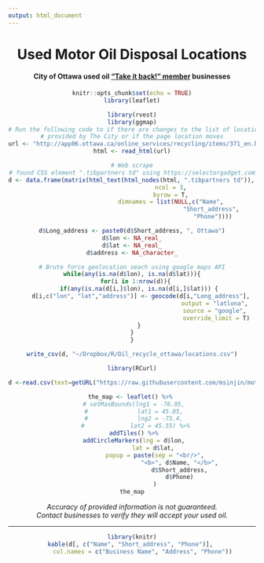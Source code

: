 ```yaml
---
output: html_document
---
```

<center>

# Used Motor Oil Disposal Locations
#### City of Ottawa used oil ["Take it back!" member](http://app06.ottawa.ca/online_services/recycling/items/371_en.html) businesses 


```r

knitr::opts_chunk$set(echo = TRUE)
library(leaflet)

```

```r

library(rvest)
library(ggmap)
# Run the following code to if there are changes to the list of locations 
# provided by The City or if the page location moves
url <- "http://app06.ottawa.ca/online_services/recycling/items/371_en.html"
html <- read_html(url)

# Web scrape
# found CSS element ".tibpartners td" using https://selectorgadget.com
d <- data.frame(matrix(html_text(html_nodes(html, ".tibpartners td")), 
                       ncol = 3, 
                       byrow = T, 
                       dimnames = list(NULL,c("Name", 
                                              "Short_address", 
                                              "Phone"))))

d$Long_address <- paste0(d$Short_address, ", Ottawa")
d$lon <- NA_real_
d$lat <- NA_real_
d$address <- NA_character_

# Brute force geolocation seach using google maps API
while(any(is.na(d$lon), is.na(d$lat))){
  for(i in 1:nrow(d)){
    if(any(is.na(d[i,]$lon), is.na(d[i,]$lat))) {
      d[i,c("lon", "lat","address")] <- geocode(d[i,"Long_address"], 
                                                output = "latlona", 
                                                source = "google", 
                                                override_limit = T)
    }
  }  
}

write_csv(d, "~/Dropbox/R/Oil_recycle_ottawa/locations.csv")

```

```r

library(RCurl)

d <-read.csv(text=getURL("https://raw.githubusercontent.com/msinjin/motor_oil_disposal/master/locations.csv"), header=T)

the_map <- leaflet() %>% 
  # setMaxBounds(lng1 = -76.05, 
  #              lat1 = 45.05, 
  #              lng2 = -75.4, 
  #             lat2 = 45.55) %>%
  addTiles() %>% 
  addCircleMarkers(lng = d$lon, 
             lat = d$lat, 
             popup = paste(sep = "<br/>",
                           "<b>", d$Name, "</b>",
                           d$Short_address,
                           d$Phone)
             )
the_map

```

<i>
Accuracy of provided information is not guaranteed.<br>
Contact businesses to verify they will accept your used oil.
</i>


---

```r

library(knitr)
kable(d[, c("Name", "Short_address", "Phone")], 
      col.names = c("Business Name", "Address", "Phone"))

```

</center>